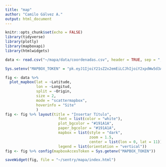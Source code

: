 ```yaml
---
title: "map"
author: "Camilo Gálvez A."
output: html_document
---
```


```r
knitr::opts_chunk$set(echo = FALSE)
library(tidyverse)
library(plotly)
library(mapboxapi)
library(htmlwidgets)
```

```r
data <- read.csv("~/mapa/data/coordenadas.csv", header = TRUE, sep = ";", dec = ".")
```

```r
Sys.setenv("MAPBOX_TOKEN" = "pk.eyJ1IjoiY21sZ2x2emEiLCJhIjoiY2xpdWw5d3AyMGN4NDNtcGkzem5uMHpnNSJ9.1m51FtOnjmGYja9ozTwV_g")
```

```r
fig <- data %>% 
  plot_mapbox(lat = ~Latitude, 
              lon = ~Longitud, 
              split = ~Origin, 
              size = 2, 
              mode = "scattermapbox", 
              hoverinfo = "Site"
              ) 
fig <- fig %>% layout(title = "Insertar Título", 
                        font = list(color = "white"), 
                        plot_bgcolor = "#191A1A", 
                        paper_bgcolor = "#191A1A", 
                        mapbox = list(style = "dark", 
                                      zoom = 1.5, 
                                      center = list(lon = 0, lat = 11)), 
                        legend = list(orientation = "vertical"))
fig <- fig %>% config(mapboxAccesToken = Sys.getenv("MAPBOX_TOKEN"))

saveWidget(fig, file = "~/sentry/mapa/index.html")
```
